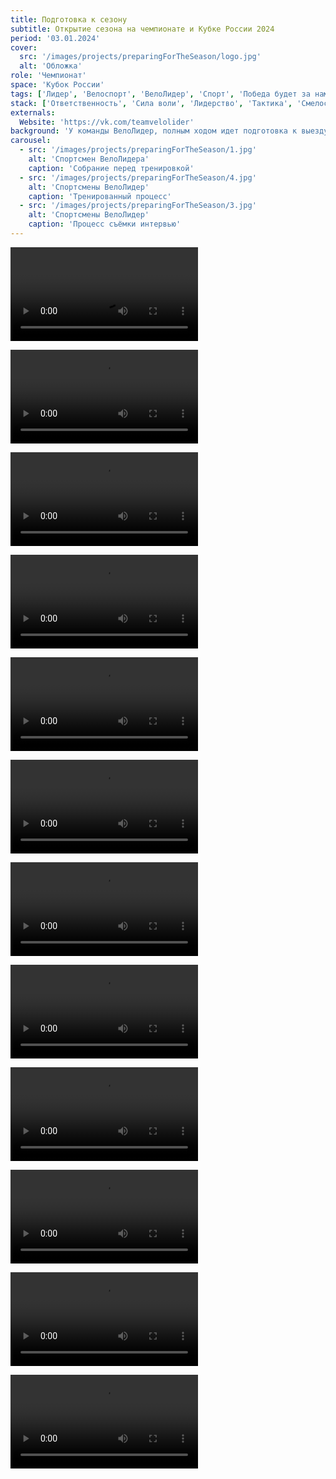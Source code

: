 ```yaml
---
title: Подготовка к сезону
subtitle: Открытие сезона на чемпионате и Кубке России 2024
period: '03.01.2024'
cover:
  src: '/images/projects/preparingForTheSeason/logo.jpg'
  alt: 'Обложка'
role: 'Чемпионат'
space: 'Кубок России'
tags: ['Лидер', 'Велоспорт', 'ВелоЛидер', 'Спорт', 'Победа будет за нами']
stack: ['Ответственность', 'Сила воли', 'Лидерство', 'Тактика', 'Смелость']
externals:
  Website: 'https://vk.com/teamvelolider'
background: 'У команды ВелоЛидер, полным ходом идет подготовка к выезду на учебные - тренировочные мероприятия в город Сочи, которые будут проходить с февраля месяца.'
carousel:
  - src: '/images/projects/preparingForTheSeason/1.jpg'
    alt: 'Спортсмен ВелоЛидера'
    caption: 'Собрание перед тренировкой'
  - src: '/images/projects/preparingForTheSeason/4.jpg'
    alt: 'Спортсмены ВелоЛидер'
    caption: 'Тренированный процесс'
  - src: '/images/projects/preparingForTheSeason/3.jpg'
    alt: 'Спортсмены ВелоЛидер'
    caption: 'Процесс съёмки интервью'
---
```

<Video
  src="/images/projects/preparingForTheSeason/v11.mp4"
  alt="Video of the highlights flow in Lazy"
  thumbnail="/images/projects/preparingForTheSeason/logo.jpg"
/>
Помимо тренировочного процесса, идёт подгонка снаряжения для ребят, меряется посадка, подгоняется велосипедная форма нового образца, выставляются шипы на туфлях

<Callout>

<Video
  src="/images/projects/preparingForTheSeason/v1.mp4"
  alt="Video of the highlights flow in Lazy"
  thumbnail="/images/projects/preparingForTheSeason/logo.jpg"
/>

</Callout>

<Callout>

<Video
  src="/images/projects/preparingForTheSeason/v2.mp4"
  alt="Video of the highlights flow in Lazy"
  thumbnail="/images/projects/preparingForTheSeason/logo.jpg"
/>

</Callout>

<Callout>

<Video
  src="/images/projects/preparingForTheSeason/v3.mp4"
  alt="Video of the highlights flow in Lazy"
  thumbnail="/images/projects/preparingForTheSeason/logo.jpg"
/>

</Callout>

<Callout>

<Video
  src="/images/projects/preparingForTheSeason/v4.mp4"
  alt="Video of the highlights flow in Lazy"
  thumbnail="/images/projects/preparingForTheSeason/logo.jpg"
/>

</Callout>

<Callout>

<Video
  src="/images/projects/preparingForTheSeason/v5.mp4"
  alt="Video of the highlights flow in Lazy"
  thumbnail="/images/projects/preparingForTheSeason/logo.jpg"
/>

</Callout>

<Callout>

<Video
  src="/images/projects/preparingForTheSeason/v6.mp4"
  alt="Video of the highlights flow in Lazy"
  thumbnail="/images/projects/preparingForTheSeason/logo.jpg"
/>

</Callout>

<Callout>

<Video
  src="/images/projects/preparingForTheSeason/v7.mp4"
  alt="Video of the highlights flow in Lazy"
  thumbnail="/images/projects/preparingForTheSeason/logo.jpg"
/>

</Callout>

<Callout>

<Video
  src="/images/projects/preparingForTheSeason/v8.mp4"
  alt="Video of the highlights flow in Lazy"
  thumbnail="/images/projects/preparingForTheSeason/logo.jpg"
/>

</Callout>

<Callout>

<Video
  src="/images/projects/preparingForTheSeason/v9.mp4"
  alt="Video of the highlights flow in Lazy"
  thumbnail="/images/projects/preparingForTheSeason/logo.jpg"
/>

</Callout>

<Callout>

<Video
  src="/images/projects/preparingForTheSeason/v10.mp4"
  alt="Video of the highlights flow in Lazy"
  thumbnail="/images/projects/preparingForTheSeason/logo.jpg"
/>

</Callout>

<Callout>

<Video
  src="/images/projects/preparingForTheSeason/v12.mp4"
  alt="Video of the highlights flow in Lazy"
  thumbnail="/images/projects/preparingForTheSeason/logo.jpg"
/>

</Callout>